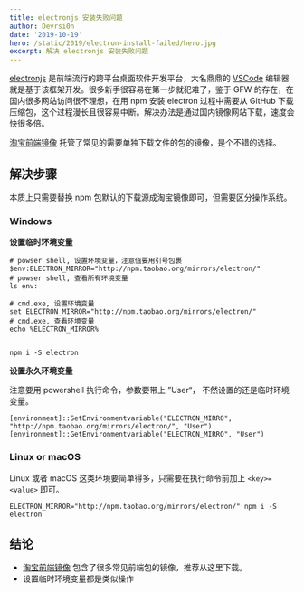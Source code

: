 ```yaml
---
title: electronjs 安装失败问题
author: Devrsi0n
date: '2019-10-19'
hero: /static/2019/electron-install-failed/hero.jpg
excerpt: 解决 electronjs 安装失败问题
---
```


[electronjs](https://electronjs.org/) 是前端流行的跨平台桌面软件开发平台，大名鼎鼎的 [VSCode](https://code.visualstudio.com/) 编辑器就是基于该框架开发。很多新手很容易在第一步就犯难了，鉴于 GFW 的存在，在国内很多网站访问很不理想，在用 npm 安装 electron 过程中需要从 GitHub 下载压缩包，这个过程漫长且很容易中断。解决办法是通过国内镜像网站下载，速度会快很多倍。

[淘宝前端镜像](https://npm.taobao.org/mirrors) 托管了常见的需要单独下载文件的包的镜像，是个不错的选择。


## 解决步骤

本质上只需要替换 npm 包默认的下载源成淘宝镜像即可，但需要区分操作系统。

### Windows

**设置临时环境变量**

```shell
# powser shell, 设置环境变量，注意值要用引号包裹
$env:ELECTRON_MIRROR="http://npm.taobao.org/mirrors/electron/"
# powser shell, 查看所有环境变量
ls env:

# cmd.exe, 设置环境变量
set ELECTRON_MIRROR="http://npm.taobao.org/mirrors/electron/"
# cmd.exe, 查看环境变量
echo %ELECTRON_MIRROR%


npm i -S electron
```

**设置永久环境变量**

注意要用 powershell 执行命令，参数要带上 ”User“， 不然设置的还是临时环境变量。

```shell
[environment]::SetEnvironmentvariable("ELECTRON_MIRRO", "http://npm.taobao.org/mirrors/electron/", "User")
[environment]::GetEnvironmentvariable("ELECTRON_MIRRO", "User")
```

### Linux or macOS

Linux 或者 macOS 这类环境要简单得多，只需要在执行命令前加上 `<key>=<value>` 即可。

```shell
ELECTRON_MIRROR="http://npm.taobao.org/mirrors/electron/" npm i -S electron
```


## 结论

- [淘宝前端镜像](https://npm.taobao.org/mirrors) 包含了很多常见前端包的镜像，推荐从这里下载。
- 设置临时环境变量都是类似操作
